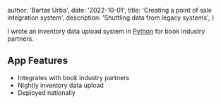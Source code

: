 
  author: 'Bartas Urba',
  date: '2022-10-01',
  title: 'Creating a point of sale integration system',
  description: 'Shuttling data from legacy systems',
}


I wrote an inventory data upload system in [Python](https://www.python.org/) for book industry partners.

## App Features

- Integrates with book industry partners
- Nightly inventory data upload
- Deployed nationally
